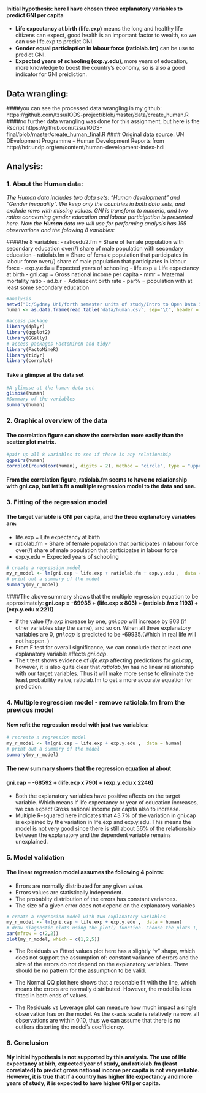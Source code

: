 
#### Initial hypothesis: here I have chosen three explanatory variables to predict GNI per capita
- **Life expectancy at birth (life.exp)** means the long and healthy life citizens can expect, good health is an important factor to wealth, so we can use life.exp to predict GNI.
- **Gender equal particiaption in labour force (ratiolab.fm)** can be use to predict GNI.
- **Expected years of schooling (exp.y.edu)**, more years of education, more knowledge to boost the country's economy, so is also a good indicator for GNI preidiction.

## Data wrangling:
####you can see the processed data wrangling in my github: https://github.com/tzsu/IODS-project/blob/master/data/create_human.R
####no further data wrangling was done for this assignment, but here is the Rscript
https://github.com/tzsu/IODS-final/blob/master/create_human_final.R
#### Original data source: UN DEvelopment Programme - Human Development Reports from http://hdr.undp.org/en/content/human-development-index-hdi

## Analysis:
### 1. About the Human data: 
*The Human data includes two data sets: "Human development" and "Gender inequality". We keep only the countries in both data sets, and exclude rows with missing values. GNI is transform to numeric, and two ratios concerning gender education and labour participation is presented here. Now the **Human** data we will use for performing analysis has 155 observations and the folowing 8 variables:*


####the 8 variables:
- ratioedu2.fm = Share of female population with secondary education over(/) share of male population with secondary education
- ratiolab.fm = Share of female population that participates in labour force over(/) share of male population that participates in labour force
- exp.y.edu = Expected years of schooling
- life.exp = Life expectancy at birth
- gni.cap = Gross national income per capita
- mmr = Maternal mortality ratio
- ad.b.r = Adolescent birth rate
- par% = population with at least some secondary education

```r
#analysis
setwd("D:/Sydney Uni/forth semester units of study/Intro to Open Data Science/IODS-project")
human <- as.data.frame(read.table('data/human.csv', sep="\t", header = TRUE))

#access package
library(dplyr)
library(ggplot2)
library(GGally)
# access packages FactoMineR and tidyr
library(FactoMineR)
library(tidyr)
library(corrplot)
```

#### Take a glimpse at the data set
```r
#A glimpse at the human data set
glimpse(human)
#Summary of the variables
summary(human)
```

### 2. Graphical overview of the data

#### The correlation figure can show the correlation more easily than the scatter plot matrix.
```r
#pair up all 8 variables to see if there is any relationship
ggpairs(human)
corrplot(round(cor(human), digits = 2), method = "circle", type = "upper", tl.pos = "d", tl.cex = 0.8)
```

#### From the correlation figure, ratiolab.fm seems to have no relationship with gni.cap, but let's fit a multiple regression model to the data and see.

### 3. Fitting of the regression model
#### The target variable is GNI per capita, and the three explanatory variables are:

- life.exp = Life expectancy at birth
- ratiolab.fm = Share of female population that participates in labour force over(/) share of male population that participates in labour force
- exp.y.edu = Expected years of schooling

```r
# create a regression model
my_r_model <- lm(gni.cap ~ life.exp + ratiolab.fm + exp.y.edu ,  data = human)
# print out a summary of the model
summary(my_r_model)
```

####The above summary shows that the multiple regression equation to be approximately:
**gni.cap = -69935 + (life.exp x 803) + (ratiolab.fm x 1193) + (exp.y.edu x 2211)**

- if the value *life.exp* increase by one, *gni.cap* will increase by 803 (if other variables stay the same), and so on. When all three explanatory variables are 0, *gni.cap* is predicted to be -69935.(Which in real life will not happen. ) 
- From F test for overall significance, we can conclude that at least one explanatory variable affects *gni.cap*.
- The t test shows evidence of *life.exp* affecting predictions for *gni.cap*, however, it is also quite clear that *ratiolab.fm* has no linear relationship with our target variables. Thus it will make more sense to eliminate the least probability value, ratiolab.fm to get a more accurate equation for prediction.

### 4. Multiple regression model - remove ratiolab.fm from the previous model
#### Now refit the regression model with just two variables:

```r
# recreate a regression model
my_r_model <- lm(gni.cap ~ life.exp + exp.y.edu ,  data = human)
# print out a summary of the model
summary(my_r_model)
```

#### The new summary shows that the regression equation at about
#### **gni.cap = -68592 + (life.exp x 790)  + (exp.y.edu x 2246)**
- Both the explanatory variables have positive affects on the target variable. Which means if life expectancy or year of education increases, we can expect Gross national income per capita also to increase.
- Multiple R-squared here indicates that 43.7% of the variation in gni.cap is explained by the variation in life.exp and exp.y.edu. This means the model is not very good since there is still about 56% of the relationship between the explanatory and the dependent variable remains unexplained.

### 5. Model validation
#### The linear regression model assumes the following 4 points:
- Errors are normally distributed for any given value.
- Errors values are statistically independent.
- The probablity distribution of the errors has constant variances.
- The size of a given error does not depend on the explanatory variables

```r
# create a regression model with two explanatory variables
my_r_model <- lm(gni.cap ~ life.exp + exp.y.edu ,  data = human)
# draw diagnostic plots using the plot() function. Choose the plots 1, 2 and 5
par(mfrow = c(2,2))
plot(my_r_model, which = c(1,2,5))
```


- The Residuals vs Fitted values plot here has a slightly "v" shape, which does not support the assumption of: constant variance of errors and the size of the errors do not depend on the explanatory variables. There should be no pattern for the assumption to be valid.

- The Normal QQ plot here shows that a resonable fit with the line, which means the errors are normally distributed. However, the model is less fitted in both ends of values.

- The Residuals vs Leverage plot can measure how much impact a single observation has on the model. As the x-axis scale is relatively narrow, all observations are within 0.10, thus we can assume that there is no outliers distorting the model's coefficiency.

### 6. Conclusion
#### My initial hypothesis is not supported by this analysis. The use of life expectancy at birh,  expected year of study, and ratiolab.fm (least correlated) to predict gross national income per capita is not very reliable. However, it is true that if a country has higher life expectancy and more years of study, it is expected to have higher GNI per capita. 



